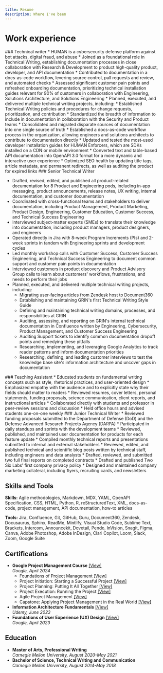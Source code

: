 ```yaml
---
title: Resume
description: Where I've been
---
```


# Work experience
<Update label="HUMAN Security" description="May 2024 - Present">
### Technical writer
* HUMAN is a cybersecurity defense platform against bot attacks, digital fraud, and abuse
* Joined as a foundational role in Technical Writing, establishing documentation processes in close collaboration with Research & Development to product high-quality product, developer, and API documentation
* Contributed to documentation in a docs-as-code workflow, levering source control, pull requests and review, and automated checks
* Assessed significant customer pain points and refreshed onboarding documentation, prioritizing technical installation guides relevant for 90% of customers in collaboration with Engineering, Solutions Architecture, and Solutions Engineering
* Planned, executed, and delivered multiple technical writing projects, including: 
    * Established Technical Writing policies and procedures for change requests, prioritization, and contribution
    * Standardized the breadth of information to include in documentation in collaboration with the Security and Product teams
    * Consolidated and migrated disparate sources of documentation into one single source of truth
    * Established a docs-as-code workflow process in the organization, allowing engineers and solutions architects to contribute to documentation directly
    * Updated and tested the most-used developer installation guides for HUMAN Enforcers, which are SDKs installed on a CDN or mobile environment
    * Converted text and table-based API documentation into OpenAPI 3.0 format for a more dynamic and interactive user experience
    * Optimized SEO health by updating title tags, article metadata, and permanent redirects, as well as auditing the product for expired links
</Update>
<Update label="GRIN" description="Jul. 2021 - Apr. 2024">
### Senior Technical Writer

* Drafted, revised, edited, and published all product-related documentation for 8 Product and Engineering pods, including in-app messaging, product announcements, release notes, UX writing, internal documentation, and customer documentation
* Coordinated with cross-functional teams and stakeholders to deliver documentation, including Product Management, Product Marketing, Product Design, Engineering, Customer Education, Customer Success, and Technical Success Engineering
* Interviewed subject-matter experts (SMEs) to translate their knowledge into documentation, including product managers, product designers, and engineers
* Operated directly in Jira with 8-week Program Increments (PIs) and 2-week sprints in tandem with Engineering sprints and development cycles
* Led monthly workshop calls with Customer Success, Customer Success Engineering, and Technical Success Engineering to document common support and customer pain points in documentation 
* Interviewed customers in product discovery and Product Advisory Group calls to learn about customers&#39; workflows, frustrations, and needs to perform their jobs
* Planned, executed, and delivered multiple technical writing projects, including: 
    * Migrating user-facing articles from Zendesk host to Document360
    * Establishing and maintaining GRIN&#39;s first Technical Writing Style Guide 
    * Defining and maintaining technical writing domains, processes, and responsibilities at GRIN 
    * Auditing, assessing, and reporting on GRIN&#39;s internal technical documentation in Confluence written by Engineering, Cybersecurity, Product Management, and Customer Success Engineering
    * Auditing Support tickets to identify common documentation dropoff points and remedying these pitfalls 
    * Researching, implementing, and leveraging Google Analytics to track reader patterns and inform documentation priorities
    * Researching, defining, and leading customer interviews to test the knowledge base site&#39;s information architecture and uncover gaps in documentation
</Update>
<Update label="Carnegie Mellon University" description="Aug. 2020 - May 2021">
### Teaching Assistant
* Educated students on fundamental writing concepts such as style, rhetorical practices, and user-oriented design
* Emphasized empathy with the audience and to explicitly state why their fields should matter to readers 
* Reviewed resumes, cover letters, personal statements, funding proposals, science communication, client reports, and instructional articles 
* Collaborated directly with students and professor in peer-review sessions and discussion 
* Held office hours and advised students one-on-one weekly
</Update>
<Update label="Two Six Labs" description="Jun. 2018 - Jul. 2020">
### Junior Technical Writer
* Reviewed funding proposals submitted to the Department of Defense (DoD) and the Defense Advanced Research Projects Agency (DARPA)
* Participated in daily standups and sprints with the development teams
* Reviewed, published, and maintained user documentation for products for each feature update
* Compiled monthly technical reports and presentations submitted to internal and external stakeholders
* Reviewed, edited, and published technical and scientific blog posts written by technical staff, including engineers and data analysts
* Drafted, reviewed, and submitted two full final reports on completed contracts
* Drafted and published Two Six Labs' first company privacy policy
* Designed and maintained company marketing collateral, including flyers, recruiting cards, and newsletters
</Update>

## Skills and Tools

**Skills:** Agile methodologies, Markdown, MDX, YAML, OpenAPI Specification, CSS, HTML, Python, R, reStructuredText, XML, docs-as-code, project management, API documentation, how-to articles

**Tools:** 	Jira, Confluence, Git, GitHub, Guru, Document360, Zendesk, Docusaurus, Sphinx, ReadMe, Mintlify, Visual Studio Code, Sublime Text, Brackets, Intercom, Announcekit, Dovetail, Pendo, InVision, Snagit, Figma, Canva, Adobe Photoshop, Adobe InDesign, Clari Copilot, Loom, Slack, Zoom, Google Suite

## Certifications

* **Google Project Management Course** [[View]](https://www.coursera.org/account/accomplishments/specialization/SBEFS5Y86WLW) <br />*Google, April 2024*
    * Foundations of Project Management [[View]](https://www.coursera.org/account/accomplishments/certificate/87KBKX86TB63)
    * Project Initiation: Starting a Successful Project [[View]](https://www.coursera.org/account/accomplishments/certificate/3THBSREWUNQV)
    * Project Planning: Putting It All Together [[View]](https://www.coursera.org/account/accomplishments/certificate/A868NEQXN5W4)
    * Project Execution: Running the Project [[View]](https://www.coursera.org/account/accomplishments/certificate/QU3EXFBKSK3A)
    * Agile Project Management [[View]](https://www.coursera.org/account/accomplishments/certificate/NWBXKDUYTFZM)
    * Capstone: Applying Project Management in the Real World [[View]](https://www.coursera.org/account/accomplishments/certificate/5GKBYAKSJML6)
* **Information Architecture Fundamentals** [[View]](https://ude.my/UC-7bf59485-582b-4d1c-8aeb-945d3f485214) <br />*Udemy, June 2023*
* **Foundations of User Experience (UX) Design** [[View]](https://www.coursera.org/account/accomplishments/verify/6V67NBM27VF9) <br />*Google, April 2023*

## Education

* **Master of Arts, Professional Writing** <br />*Carnegie Mellon University, August 2020-May 2021* 
* **Bachelor of Science, Technical Writing and Communication** <br />*Carnegie Mellon University, August 2014-May 2018* 